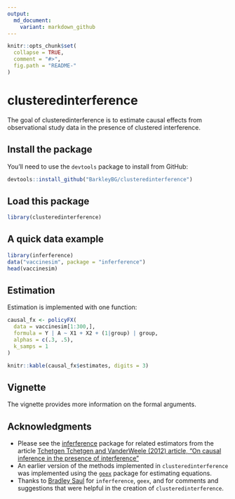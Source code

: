 ```yaml
---
output:
  md_document:
    variant: markdown_github
---
```


```r
knitr::opts_chunk$set(
  collapse = TRUE,
  comment = "#>",
  fig.path = "README-"
)
```

# clusteredinterference

The goal of clusteredinterference is to estimate causal effects from observational study data in the presence of clustered interference.

## Install the package

You'll need to use the `devtools` package to install from GitHub:

```r
devtools::install_github("BarkleyBG/clusteredinterference")
```


## Load this package 

```r
library(clusteredinterference)
```

## A quick data example

```r
library(inferference)
data("vaccinesim", package = "inferference") 
head(vaccinesim)

```

## Estimation

Estimation is implemented with one function:

```r
causal_fx <- policyFX(
  data = vaccinesim[1:300,],
  formula = Y | A ~ X1 + X2 + (1|group) | group,
  alphas = c(.3, .5), 
  k_samps = 1
)
```


```r
knitr::kable(causal_fx$estimates, digits = 3)
```

## Vignette

The vignette provides more information on the formal arguments.


## Acknowledgments

- Please see the [inferference](https://cran.r-project.org/package=inferference) package for related estimators from the article [Tchetgen Tchetgen and VanderWeele (2012) article, "On causal inference in the presence of interference"](https://doi.org/10.1177/0962280210386779)
- An earlier version of the methods implemented in `clusteredinterference` was implemented using the [`geex`](https://github.com/bsaul/geex) package for estimating equations.
- Thanks to [Bradley Saul](https://github.com/bsaul) for `inferference`, `geex`, and for comments and suggestions that were helpful in the creation of `clusteredinterference`.
